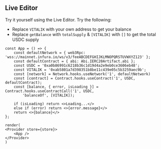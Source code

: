 ## Live Editor
Try it yourself using the Live Editor. Try the following:
* Replace `VITALIK` with your own address to get your balance
* Replace `getBalance` with `totalSupply` & `[VITALIK]` with `[]` to get the total USDC supply

```tsx live noInline
const App = () => {
    const defaultNetwork = { web3Rpc: 'wss://mainnet.infura.io/ws/v3/feeABCDEFGHIJKLMNOPQRSTUVWXYZ123' };
    const defaultContract = { abi: Abi.IERC20Artifact.abi };
    const USDC = '0xa0b86991c6218b36c1d19d4a2e9eb0ce3606eb48';
    const VITALIK = '0xab5801a7d398351b8be11c439e05c5b3259aec9b';
    const [network] = Network.hooks.useNetwork('1', defaultNetwork)
    const [contract] = Contract.hooks.useContract('1', USDC, defaultContract);
    const [balance, { error, isLoading }] = Contract.hooks.useContractCall('1', USDC,
        'balanceOf', [VITALIK]);

    if (isLoading) return <>Loading...</>
    else if (error) return <>{error.message}</>
    return <>{balance}</>
};

render(
<Provider store={store}>
    <App />
</Provider>
)
```
